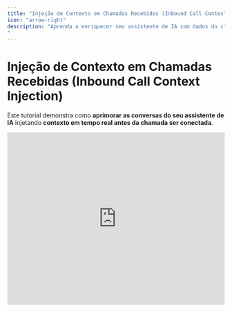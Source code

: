 ```yaml
---
title: "Injeção de Contexto em Chamadas Recebidas (Inbound Call Context Injection)"
icon: "arrow-right"
description: "Aprenda a enriquecer seu assistente de IA com dados do cliente em tempo real
"
---
```


# Injeção de Contexto em Chamadas Recebidas (Inbound Call Context Injection)

Este tutorial demonstra como **aprimorar as conversas do seu assistente de IA** injetando **contexto em tempo real antes da chamada ser conectada**.

<iframe width="100%" height="400" src="https://www.youtube.com/embed/zTyH4wnPyIo?si=N0qqwnwnVskcsr2g" title="Tutorial: Inbound Call Context Injection" frameBorder="0" allow="accelerometer; autoplay; clipboard-write; encrypted-media; gyroscope; picture-in-picture" allowFullScreen />

## O que você vai aprender

- Configurar o **gatilho de chamadas recebidas (Inbound Call)**
- Buscar os **dados mais recentes de produtos do WooCommerce**
- Estruturar o **contexto para o assistente de IA**

---

## Pré-requisitos

- Conta **Mayahub** com **números de entrada (inbound)**
- **Integração com WooCommerce**
- **Assistente de IA configurado** para injeção de contexto